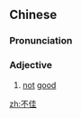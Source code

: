 ==Chinese==
{{zh-forms}}

===Pronunciation===
{{zh-pron
|m=不jiā
|cat=a
}}

===Adjective===
{{zh-adj}}

# [[not]] [[good]]

[[zh:不佳]]
